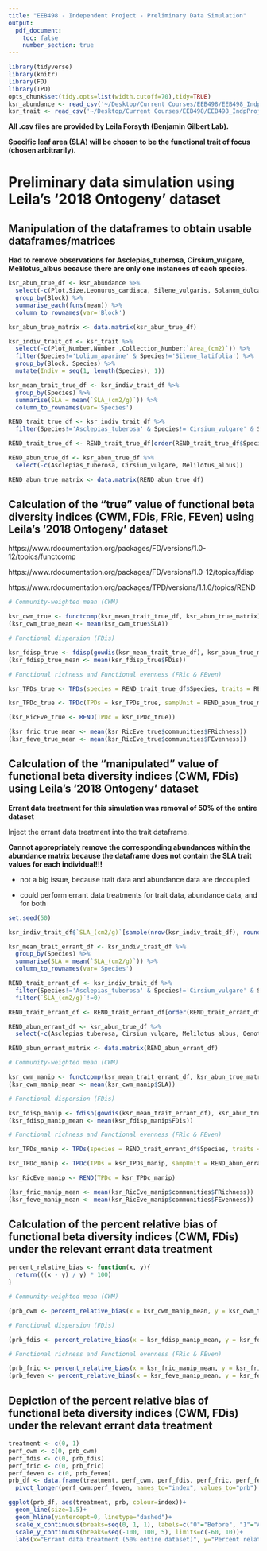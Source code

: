 ```yaml
---
title: "EEB498 - Independent Project - Preliminary Data Simulation"
output:
  pdf_document:
    toc: false
    number_section: true
---
```


```r
library(tidyverse)
library(knitr)
library(FD)
library(TPD)
opts_chunk$set(tidy.opts=list(width.cutoff=70),tidy=TRUE)
ksr_abundance <- read_csv('~/Desktop/Current Courses/EEB498/EEB498_IndpProj/2018_Species_T1_Abundance.csv')
ksr_trait <- read_csv('~/Desktop/Current Courses/EEB498/EEB498_IndpProj/2018_Species_Ontogeny_Trait.csv')
```

**All .csv files are provided by Leila Forsyth (Benjamin Gilbert Lab).**

**Specific leaf area (SLA) will be chosen to be the functional trait of focus (chosen arbitrarily).**

# Preliminary data simulation using Leila's '2018 Ontogeny' dataset

## Manipulation of the dataframes to obtain usable dataframes/matrices

**Had to remove observations for Asclepias_tuberosa, Cirsium_vulgare, Melilotus_albus because there are only one instances of each species.**

```r
ksr_abun_true_df <- ksr_abundance %>% 
  select(-c(Plot,Size,Leonurus_cardiaca, Silene_vulgaris, Solanum_dulcamara)) %>% 
  group_by(Block) %>% 
  summarise_each(funs(mean)) %>% 
  column_to_rownames(var='Block')

ksr_abun_true_matrix <- data.matrix(ksr_abun_true_df)

ksr_indiv_trait_df <- ksr_trait %>% 
  select(-c(Plot_Number,Number ,Collection_Number:`Area_(cm2)`)) %>% 
  filter(Species!='Lolium_aparine' & Species!='Silene_latifolia') %>% 
  group_by(Block, Species) %>% 
  mutate(Indiv = seq(1, length(Species), 1))

ksr_mean_trait_true_df <- ksr_indiv_trait_df %>% 
  group_by(Species) %>% 
  summarise(SLA = mean(`SLA_(cm2/g)`)) %>% 
  column_to_rownames(var='Species')

REND_trait_true_df <- ksr_indiv_trait_df %>% 
  filter(Species!='Asclepias_tuberosa' & Species!='Cirsium_vulgare' & Species!='Melilotus_albus')

REND_trait_true_df <- REND_trait_true_df[order(REND_trait_true_df$Species),]

REND_abun_true_df <- ksr_abun_true_df %>% 
  select(-c(Asclepias_tuberosa, Cirsium_vulgare, Melilotus_albus))

REND_abun_true_matrix <- data.matrix(REND_abun_true_df)
```

## Calculation of the "true" value of functional beta diversity indices (CWM, FDis, FRic, FEven) using Leila's '2018 Ontogeny' dataset

https://www.rdocumentation.org/packages/FD/versions/1.0-12/topics/functcomp

https://www.rdocumentation.org/packages/FD/versions/1.0-12/topics/fdisp

https://www.rdocumentation.org/packages/TPD/versions/1.1.0/topics/REND

```r
# Community-weighted mean (CWM)

ksr_cwm_true <- functcomp(ksr_mean_trait_true_df, ksr_abun_true_matrix)
(ksr_cwm_true_mean <- mean(ksr_cwm_true$SLA))

# Functional dispersion (FDis)

ksr_fdisp_true <- fdisp(gowdis(ksr_mean_trait_true_df), ksr_abun_true_matrix)
(ksr_fdisp_true_mean <- mean(ksr_fdisp_true$FDis))

# Functional richness and Functional evenness (FRic & FEven)

ksr_TPDs_true <- TPDs(species = REND_trait_true_df$Species, traits = REND_trait_true_df$`SLA_(cm2/g)`)

ksr_TPDc_true <- TPDc(TPDs = ksr_TPDs_true, sampUnit = REND_abun_true_matrix)

(ksr_RicEve_true <- REND(TPDc = ksr_TPDc_true))

(ksr_fric_true_mean <- mean(ksr_RicEve_true$communities$FRichness))
(ksr_feve_true_mean <- mean(ksr_RicEve_true$communities$FEvenness))
```

## Calculation of the "manipulated" value of functional beta diversity indices (CWM, FDis) using Leila's '2018 Ontogeny' dataset

**Errant data treatment for this simulation was removal of 50% of the entire dataset**

Inject the errant data treatment into the trait dataframe.

**Cannot appropriately remove the corresponding abundances within the abundance matrix because the dataframe does not contain the SLA trait values for each individual!!!**

 - not a big issue, because trait data and abundance data are decoupled
 
 - could perform errant data treatments for trait data, abundance data, and for both

```r
set.seed(50)

ksr_indiv_trait_df$`SLA_(cm2/g)`[sample(nrow(ksr_indiv_trait_df), round(nrow(ksr_indiv_trait_df)*0.5, digits=0), replace=FALSE)] <- 0

ksr_mean_trait_errant_df <- ksr_indiv_trait_df %>% 
  group_by(Species) %>% 
  summarise(SLA = mean(`SLA_(cm2/g)`)) %>% 
  column_to_rownames(var='Species')

REND_trait_errant_df <- ksr_indiv_trait_df %>% 
  filter(Species!='Asclepias_tuberosa' & Species!='Cirsium_vulgare' & Species!='Melilotus_albus' & Species!='Oenothera_biennis') %>% 
  filter(`SLA_(cm2/g)`!=0)

REND_trait_errant_df <- REND_trait_errant_df[order(REND_trait_errant_df$Species),]

REND_abun_errant_df <- ksr_abun_true_df %>% 
  select(-c(Asclepias_tuberosa, Cirsium_vulgare, Melilotus_albus, Oenothera_biennis, Leucanthemum_vulgare, Verbascum_thapsus))

REND_abun_errant_matrix <- data.matrix(REND_abun_errant_df)

# Community-weighted mean (CWM)

ksr_cwm_manip <- functcomp(ksr_mean_trait_errant_df, ksr_abun_true_matrix[, row.names(ksr_mean_trait_errant_df)])
(ksr_cwm_manip_mean <- mean(ksr_cwm_manip$SLA))

# Functional dispersion (FDis)

ksr_fdisp_manip <- fdisp(gowdis(ksr_mean_trait_errant_df), ksr_abun_true_matrix[, row.names(ksr_mean_trait_errant_df)])
(ksr_fdisp_manip_mean <- mean(ksr_fdisp_manip$FDis))

# Functional richness and Functional evenness (FRic & FEven)

ksr_TPDs_manip <- TPDs(species = REND_trait_errant_df$Species, traits = REND_trait_errant_df$`SLA_(cm2/g)`)

ksr_TPDc_manip <- TPDc(TPDs = ksr_TPDs_manip, sampUnit = REND_abun_errant_matrix)

ksr_RicEve_manip <- REND(TPDc = ksr_TPDc_manip)

(ksr_fric_manip_mean <- mean(ksr_RicEve_manip$communities$FRichness))
(ksr_feve_manip_mean <- mean(ksr_RicEve_manip$communities$FEvenness))
```

## Calculation of the percent relative bias of functional beta diversity indices (CWM, FDis) under the relevant errant data treatment

```r
percent_relative_bias <- function(x, y){
  return(((x - y) / y) * 100)
}

# Community-weighted mean (CWM)

(prb_cwm <- percent_relative_bias(x = ksr_cwm_manip_mean, y = ksr_cwm_true_mean))

# Functional dispersion (FDis)

(prb_fdis <- percent_relative_bias(x = ksr_fdisp_manip_mean, y = ksr_fdisp_true_mean))

# Functional richness and Functional evenness (FRic & FEven)

(prb_fric <- percent_relative_bias(x = ksr_fric_manip_mean, y = ksr_fric_true_mean))
(prb_feven <- percent_relative_bias(x = ksr_feve_manip_mean, y = ksr_feve_true_mean))
```

## Depiction of the percent relative bias of functional beta diversity indices (CWM, FDis) under the relevant errant data treatment

```r
treatment <- c(0, 1)
perf_cwm <- c(0, prb_cwm)
perf_fdis <- c(0, prb_fdis)
perf_fric <- c(0, prb_fric)
perf_feven <- c(0, prb_feven)
prb_df <- data.frame(treatment, perf_cwm, perf_fdis, perf_fric, perf_feven) %>% 
  pivot_longer(perf_cwm:perf_feven, names_to="index", values_to="prb")

ggplot(prb_df, aes(treatment, prb, colour=index))+
  geom_line(size=1.5)+
  geom_hline(yintercept=0, linetype="dashed")+
  scale_x_continuous(breaks=seq(0, 1, 1), labels=c("0"="Before", "1"="After"))+
  scale_y_continuous(breaks=seq(-100, 100, 5), limits=c(-60, 10))+
  labs(x="Errant data treatment (50% entire dataset)", y="Percent relative bias")
```
